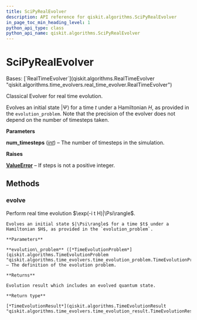 ```yaml
---
title: SciPyRealEvolver
description: API reference for qiskit.algorithms.SciPyRealEvolver
in_page_toc_min_heading_level: 1
python_api_type: class
python_api_name: qiskit.algorithms.SciPyRealEvolver
---
```


# SciPyRealEvolver

<Class id="qiskit.algorithms.SciPyRealEvolver" isDedicatedPage={true} github="https://github.com/qiskit/qiskit/tree/stable/0.25/qiskit/algorithms/time_evolvers/classical_methods/scipy_real_evolver.py" signature="qiskit.algorithms.SciPyRealEvolver(num_timesteps)" modifiers="class">
  Bases: [`RealTimeEvolver`](qiskit.algorithms.RealTimeEvolver "qiskit.algorithms.time_evolvers.real_time_evolver.RealTimeEvolver")

  Classical Evolver for real time evolution.

  Evolves an initial state $|\Psi\rangle$ for a time $t$ under a Hamiltonian $H$, as provided in the `evolution_problem`. Note that the precision of the evolver does not depend on the number of timesteps taken.

  **Parameters**

  **num\_timesteps** ([*int*](https://docs.python.org/3/library/functions.html#int "(in Python v3.12)")) – The number of timesteps in the simulation.

  **Raises**

  [**ValueError**](https://docs.python.org/3/library/exceptions.html#ValueError "(in Python v3.12)") – If steps is not a positive integer.

  ## Methods

  ### evolve

  <Function id="qiskit.algorithms.SciPyRealEvolver.evolve" signature="evolve(evolution_problem)">
    Perform real time evolution $\exp(-i t H)|\Psi\rangle$.

    Evolves an initial state $|\Psi\rangle$ for a time $t$ under a Hamiltonian $H$, as provided in the `evolution_problem`.

    **Parameters**

    **evolution\_problem** ([*TimeEvolutionProblem*](qiskit.algorithms.TimeEvolutionProblem "qiskit.algorithms.time_evolvers.time_evolution_problem.TimeEvolutionProblem")) – The definition of the evolution problem.

    **Returns**

    Evolution result which includes an evolved quantum state.

    **Return type**

    [*TimeEvolutionResult*](qiskit.algorithms.TimeEvolutionResult "qiskit.algorithms.time_evolvers.time_evolution_result.TimeEvolutionResult")
  </Function>
</Class>

